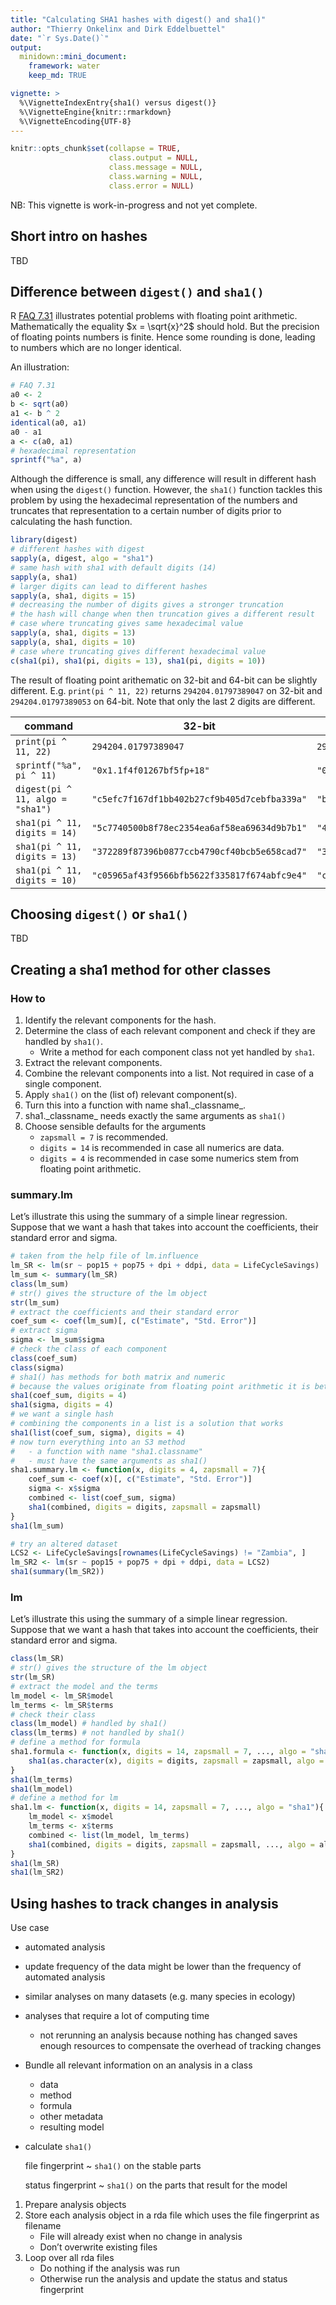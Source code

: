 ```yaml
---
title: "Calculating SHA1 hashes with digest() and sha1()"
author: "Thierry Onkelinx and Dirk Eddelbuettel"
date: "`r Sys.Date()`"
output:
  minidown::mini_document:
    framework: water
    keep_md: TRUE

vignette: >
  %\VignetteIndexEntry{sha1() versus digest()}
  %\VignetteEngine{knitr::rmarkdown}
  %\VignetteEncoding{UTF-8}
---
```


```r
knitr::opts_chunk$set(collapse = TRUE,
                      class.output = NULL,
                      class.message = NULL,
                      class.warning = NULL,
                      class.error = NULL)
```


NB: This vignette is work-in-progress and not yet complete.

## Short intro on hashes

TBD

## Difference between `digest()` and `sha1()`

R [FAQ 7.31](https://cran.r-project.org/doc/FAQ/R-FAQ.html#Why-doesn_0027t-R-think-these-numbers-are-equal_003f) illustrates potential problems with floating point arithmetic. Mathematically the equality $x = \sqrt{x}^2$ should hold. But the precision of floating points numbers is finite. Hence some rounding is done, leading to numbers which are no longer identical.

An illustration:

```r
# FAQ 7.31
a0 <- 2
b <- sqrt(a0)
a1 <- b ^ 2
identical(a0, a1)
a0 - a1
a <- c(a0, a1)
# hexadecimal representation
sprintf("%a", a)
```

Although the difference is small, any difference will result in different hash when using the `digest()` function. 
However, the `sha1()` function tackles this problem by using the hexadecimal representation of the numbers and truncates 
that representation to a certain number of digits prior to calculating the hash function. 

```r
library(digest)
# different hashes with digest
sapply(a, digest, algo = "sha1")
# same hash with sha1 with default digits (14)
sapply(a, sha1)
# larger digits can lead to different hashes
sapply(a, sha1, digits = 15)
# decreasing the number of digits gives a stronger truncation
# the hash will change when then truncation gives a different result
# case where truncating gives same hexadecimal value
sapply(a, sha1, digits = 13)
sapply(a, sha1, digits = 10)
# case where truncating gives different hexadecimal value
c(sha1(pi), sha1(pi, digits = 13), sha1(pi, digits = 10))
```

The result of floating point arithematic on 32-bit and 64-bit can be slightly different. E.g. `print(pi ^ 11, 22)` returns `294204.01797389047` on 32-bit and `294204.01797389053` on 64-bit. Note that only the last 2 digits are different.  

| command | 32-bit | 64-bit|
| - | - | - |
| `print(pi ^ 11, 22)` | `294204.01797389047` | `294204.01797389053` |
| `sprintf("%a", pi ^ 11)`| `"0x1.1f4f01267bf5fp+18"` | `"0x1.1f4f01267bf6p+18"` |
| `digest(pi ^ 11, algo = "sha1")` | `"c5efc7f167df1bb402b27cf9b405d7cebfba339a"` | `"b61f6fea5e2a7952692cefe8bba86a00af3de713"`|
| `sha1(pi ^ 11, digits = 14)` | `"5c7740500b8f78ec2354ea6af58ea69634d9b7b1"` | `"4f3e296b9922a7ddece2183b1478d0685609a359"` |
| `sha1(pi ^ 11, digits = 13)` | `"372289f87396b0877ccb4790cf40bcb5e658cad7"` | `"372289f87396b0877ccb4790cf40bcb5e658cad7"` |
| `sha1(pi ^ 11, digits = 10)` | `"c05965af43f9566bfb5622f335817f674abfc9e4"` | `"c05965af43f9566bfb5622f335817f674abfc9e4"` |

## Choosing `digest()` or `sha1()`

TBD

## Creating a sha1 method for other classes

### How to

1. Identify the relevant components for the hash.
1. Determine the class of each relevant component and check if they are handled by `sha1()`.
    - Write a method for each component class not yet handled by `sha1`.
1. Extract the relevant components.
1. Combine the relevant components into a list. Not required in case of a single component.
1. Apply `sha1()` on the (list of) relevant component(s).
1. Turn this into a function with name sha1._classname_.
1. sha1._classname_ needs exactly the same arguments as `sha1()`
1. Choose sensible defaults for the arguments
    - `zapsmall = 7` is recommended.
    - `digits = 14` is recommended in case all numerics are data.
    - `digits = 4` is recommended in case some numerics stem from floating point arithmetic.

###  summary.lm

Let's illustrate this using the summary of a simple linear regression. Suppose that we want a hash that takes into account the coefficients, their standard error and sigma.

```r
# taken from the help file of lm.influence
lm_SR <- lm(sr ~ pop15 + pop75 + dpi + ddpi, data = LifeCycleSavings)
lm_sum <- summary(lm_SR)
class(lm_sum)
# str() gives the structure of the lm object
str(lm_sum)
# extract the coefficients and their standard error
coef_sum <- coef(lm_sum)[, c("Estimate", "Std. Error")]
# extract sigma
sigma <- lm_sum$sigma
# check the class of each component
class(coef_sum)
class(sigma)
# sha1() has methods for both matrix and numeric
# because the values originate from floating point arithmetic it is better to use a low number of digits
sha1(coef_sum, digits = 4)
sha1(sigma, digits = 4)
# we want a single hash
# combining the components in a list is a solution that works
sha1(list(coef_sum, sigma), digits = 4)
# now turn everything into an S3 method
#   - a function with name "sha1.classname"
#   - must have the same arguments as sha1()
sha1.summary.lm <- function(x, digits = 4, zapsmall = 7){
    coef_sum <- coef(x)[, c("Estimate", "Std. Error")]
    sigma <- x$sigma
    combined <- list(coef_sum, sigma)
    sha1(combined, digits = digits, zapsmall = zapsmall)
}
sha1(lm_sum)

# try an altered dataset
LCS2 <- LifeCycleSavings[rownames(LifeCycleSavings) != "Zambia", ]
lm_SR2 <- lm(sr ~ pop15 + pop75 + dpi + ddpi, data = LCS2)
sha1(summary(lm_SR2))
```

###  lm

Let's illustrate this using the summary of a simple linear regression. Suppose that we want a hash that takes into account the coefficients, their standard error and sigma.

```r
class(lm_SR)
# str() gives the structure of the lm object
str(lm_SR)
# extract the model and the terms
lm_model <- lm_SR$model
lm_terms <- lm_SR$terms
# check their class
class(lm_model) # handled by sha1()
class(lm_terms) # not handled by sha1()
# define a method for formula
sha1.formula <- function(x, digits = 14, zapsmall = 7, ..., algo = "sha1"){
    sha1(as.character(x), digits = digits, zapsmall = zapsmall, algo = algo)
}
sha1(lm_terms)
sha1(lm_model)
# define a method for lm
sha1.lm <- function(x, digits = 14, zapsmall = 7, ..., algo = "sha1"){
    lm_model <- x$model
    lm_terms <- x$terms
    combined <- list(lm_model, lm_terms)
    sha1(combined, digits = digits, zapsmall = zapsmall, ..., algo = algo)
}
sha1(lm_SR)
sha1(lm_SR2)
```

## Using hashes to track changes in analysis

Use case

- automated analysis
- update frequency of the data might be lower than the frequency of automated analysis
- similar analyses on many datasets (e.g. many species in ecology)
- analyses that require a lot of computing time
    - not rerunning an analysis because nothing has changed saves enough resources to compensate the overhead of tracking changes

- Bundle all relevant information on an analysis in a class
    - data
    - method
    - formula
    - other metadata
    - resulting model
- calculate `sha1()`

    file fingerprint
      ~ `sha1()` on the stable parts
    
    status fingerprint
      ~ `sha1()` on the parts that result for the model

1. Prepare analysis objects
1. Store each analysis object in a rda file which uses the file fingerprint as filename
    - File will already exist when no change in analysis
    - Don't overwrite existing files
1. Loop over all rda files
    - Do nothing if the analysis was run
    - Otherwise run the analysis and update the status and status fingerprint
